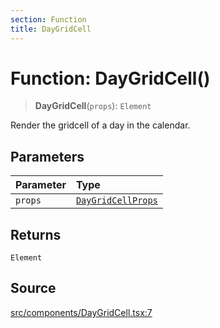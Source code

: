 ```yaml
---
section: Function
title: DayGridCell
---
```


# Function: DayGridCell()

> **DayGridCell**(`props`): `Element`

Render the gridcell of a day in the calendar.

## Parameters

| Parameter | Type |
| :------ | :------ |
| `props` | [`DayGridCellProps`](/docs/api/next/interfaces/DayGridCellProps.mdx) |

## Returns

`Element`

## Source

[src/components/DayGridCell.tsx:7](https://github.com/gpbl/react-day-picker/blob/45cca307e/src/components/DayGridCell.tsx#L7)
